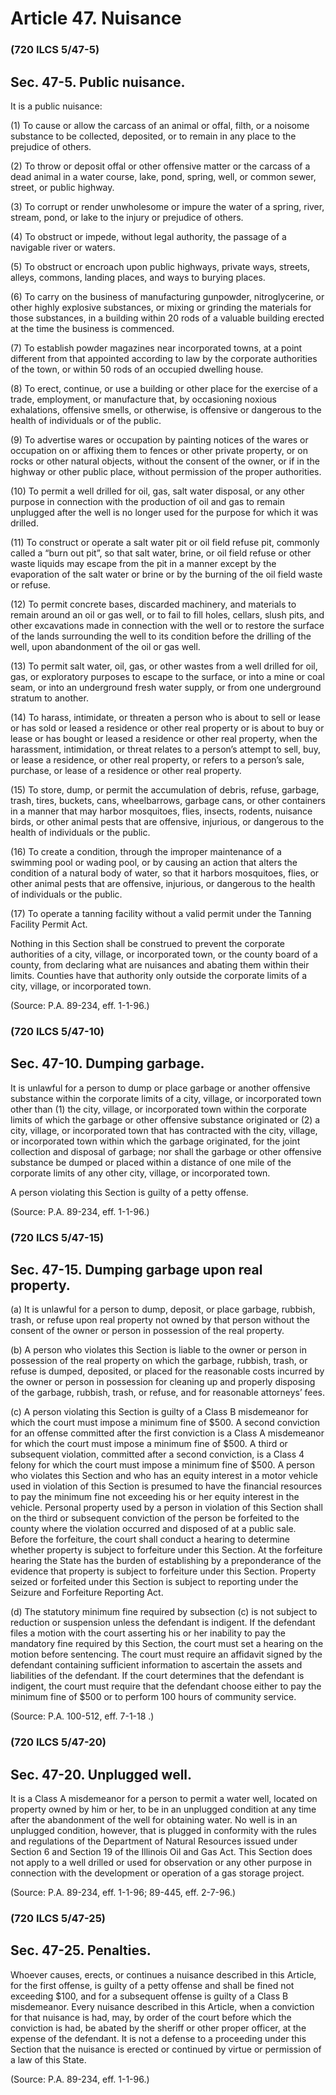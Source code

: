 # Article 47. Nuisance {.unnumbered}

### (720 ILCS 5/47-5)
## Sec. 47-5. Public nuisance.
<p>It is a public nuisance:</p><p class='paragraph'>\(1) To cause or allow the carcass of an animal or offal, filth, or a noisome substance to be collected, deposited, or to remain in any place to the prejudice of others.</p><p class='paragraph'>\(2) To throw or deposit offal or other offensive matter or the carcass of a dead animal in a water course, lake, pond, spring, well, or common sewer, street, or public highway.</p><p class='paragraph'>\(3) To corrupt or render unwholesome or impure the water of a spring, river, stream, pond, or lake to the injury or prejudice of others.</p><p class='paragraph'>\(4) To obstruct or impede, without legal authority, the passage of a navigable river or waters.</p><p class='paragraph'>\(5) To obstruct or encroach upon public highways, private ways, streets, alleys, commons, landing places, and ways to burying places.</p><p class='paragraph'>\(6) To carry on the business of manufacturing gunpowder, nitroglycerine, or other highly explosive substances, or mixing or grinding the materials for those substances, in a building within 20 rods of a valuable building erected at the time the business is commenced.</p><p class='paragraph'>\(7) To establish powder magazines near incorporated towns, at a point different from that appointed according to law by the corporate authorities of the town, or within 50 rods of an occupied dwelling house.</p><p class='paragraph'>\(8) To erect, continue, or use a building or other place for the exercise of a trade, employment, or manufacture that, by occasioning noxious exhalations, offensive smells, or otherwise, is offensive or dangerous to the health of individuals or of the public.</p><p class='paragraph'>\(9) To advertise wares or occupation by painting notices of the wares or occupation on or affixing them to fences or other private property, or on rocks or other natural objects, without the consent of the owner, or if in the highway or other public place, without permission of the proper authorities.</p><p class='paragraph'>\(10) To permit a well drilled for oil, gas, salt water disposal, or any other purpose in connection with the production of oil and gas to remain unplugged after the well is no longer used for the purpose for which it was drilled.</p><p class='paragraph'>\(11) To construct or operate a salt water pit or oil field refuse pit, commonly called a "burn out pit", so that salt water, brine, or oil field refuse or other waste liquids may escape from the pit in a manner except by the evaporation of the salt water or brine or by the burning of the oil field waste or refuse.</p><p class='paragraph'>\(12) To permit concrete bases, discarded machinery, and materials to remain around an oil or gas well, or to fail to fill holes, cellars, slush pits, and other excavations made in connection with the well or to restore the surface of the lands surrounding the well to its condition before the drilling of the well, upon abandonment of the oil or gas well.</p><p class='paragraph'>\(13) To permit salt water, oil, gas, or other wastes from a well drilled for oil, gas, or exploratory purposes to escape to the surface, or into a mine or coal seam, or into an underground fresh water supply, or from one underground stratum to another.</p><p class='paragraph'>\(14) To harass, intimidate, or threaten a person who is about to sell or lease or has sold or leased a residence or other real property or is about to buy or lease or has bought or leased a residence or other real property, when the harassment, intimidation, or threat relates to a person's attempt to sell, buy, or lease a residence, or other real property, or refers to a person's sale, purchase, or lease of a residence or other real property.</p><p class='paragraph'>\(15) To store, dump, or permit the accumulation of debris, refuse, garbage, trash, tires, buckets, cans, wheelbarrows, garbage cans, or other containers in a manner that may harbor mosquitoes, flies, insects, rodents, nuisance birds, or other animal pests that are offensive, injurious, or dangerous to the health of individuals or the public.</p><p class='paragraph'>\(16) To create a condition, through the improper maintenance of a swimming pool or wading pool, or by causing an action that alters the condition of a natural body of water, so that it harbors mosquitoes, flies, or other animal pests that are offensive, injurious, or dangerous to the health of individuals or the public.</p><p class='paragraph'>\(17) To operate a tanning facility without a valid permit under the Tanning Facility Permit Act.</p><p>Nothing in this Section shall be construed to prevent the corporate authorities of a city, village, or incorporated town, or the county board of a county, from declaring what are nuisances and abating them within their limits. Counties have that authority only outside the corporate limits of a city, village, or incorporated town.</p><p>(Source: P.A. 89-234, eff. 1-1-96.)</p>### (720 ILCS 5/47-10)
## Sec. 47-10. Dumping garbage.
<p>It is unlawful for a person to dump or place garbage or another offensive substance within the corporate limits of a city, village, or incorporated town other than (1) the city, village, or incorporated town within the corporate limits of which the garbage or other offensive substance originated or (2) a city, village, or incorporated town that has contracted with the city, village, or incorporated town within which the garbage originated, for the joint collection and disposal of garbage; nor shall the garbage or other offensive substance be dumped or placed within a distance of one mile of the corporate limits of any other city, village, or incorporated town.</p><p>A person violating this Section is guilty of a petty offense.</p><p>(Source: P.A. 89-234, eff. 1-1-96.)</p>### (720 ILCS 5/47-15)
## Sec. 47-15. Dumping garbage upon real property.
<p class='subsection'>\(a) It is unlawful for a person to dump, deposit, or place garbage, rubbish, trash, or refuse upon real property not owned by that person without the consent of the owner or person in possession of the real property.</p><p class='subsection'>\(b) A person who violates this Section is liable to the owner or person in possession of the real property on which the garbage, rubbish, trash, or refuse is dumped, deposited, or placed for the reasonable costs incurred by the owner or person in possession for cleaning up and properly disposing of the garbage, rubbish, trash, or refuse, and for reasonable attorneys' fees.</p><p class='subsection'>\(c) A person violating this Section is guilty of a Class B misdemeanor for which the court must impose a minimum fine of $500. A second conviction for an offense committed after the first conviction is a Class A misdemeanor for which the court must impose a minimum fine of $500. A third or subsequent violation, committed after a second conviction, is a Class 4 felony for which the court must impose a minimum fine of $500. A person who violates this Section and who has an equity interest in a motor vehicle used in violation of this Section is presumed to have the financial resources to pay the minimum fine not exceeding his or her equity interest in the vehicle. Personal property used by a person in violation of this Section shall on the third or subsequent conviction of the person be forfeited to the county where the violation occurred and disposed of at a public sale. Before the forfeiture, the court shall conduct a hearing to determine whether property is subject to forfeiture under this Section. At the forfeiture hearing the State has the burden of establishing by a preponderance of the evidence that property is subject to forfeiture under this Section. Property seized or forfeited under this Section is subject to reporting under the Seizure and Forfeiture Reporting Act.</p><p class='subsection'>\(d) The statutory minimum fine required by subsection (c) is not subject to reduction or suspension unless the defendant is indigent. If the defendant files a motion with the court asserting his or her inability to pay the mandatory fine required by this Section, the court must set a hearing on the motion before sentencing. The court must require an affidavit signed by the defendant containing sufficient information to ascertain the assets and liabilities of the defendant. If the court determines that the defendant is indigent, the court must require that the defendant choose either to pay the minimum fine of $500 or to perform 100 hours of community service.</p><p>(Source: P.A. 100-512, eff. 7-1-18 .)</p>### (720 ILCS 5/47-20)
## Sec. 47-20. Unplugged well.
<p>It is a Class A misdemeanor for a person to permit a water well, located on property owned by him or her, to be in an unplugged condition at any time after the abandonment of the well for obtaining water. No well is in an unplugged condition, however, that is plugged in conformity with the rules and regulations of the Department of Natural Resources issued under Section 6 and Section 19 of the Illinois Oil and Gas Act. This Section does not apply to a well drilled or used for observation or any other purpose in connection with the development or operation of a gas storage project.</p><p>(Source: P.A. 89-234, eff. 1-1-96; 89-445, eff. 2-7-96.)</p>### (720 ILCS 5/47-25)
## Sec. 47-25. Penalties.
<p>Whoever causes, erects, or continues a nuisance described in this Article, for the first offense, is guilty of a petty offense and shall be fined not exceeding $100, and for a subsequent offense is guilty of a Class B misdemeanor. Every nuisance described in this Article, when a conviction for that nuisance is had, may, by order of the court before which the conviction is had, be abated by the sheriff or other proper officer, at the expense of the defendant. It is not a defense to a proceeding under this Section that the nuisance is erected or continued by virtue or permission of a law of this State.</p><p>(Source: P.A. 89-234, eff. 1-1-96.)</p>